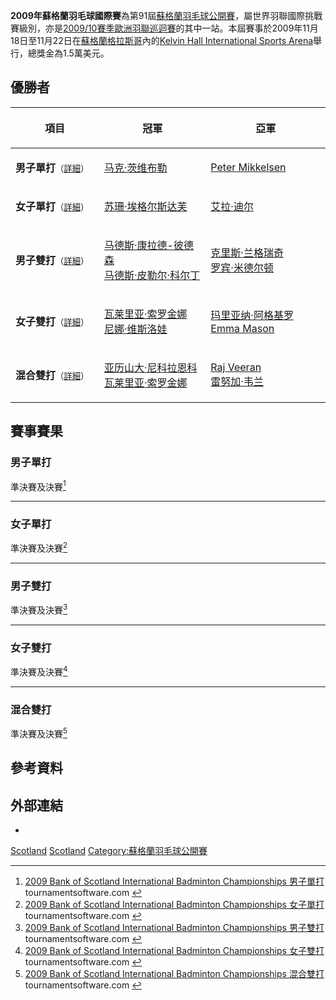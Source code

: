 {{noteTA|G1=Badminton}}
{{infobox badminton event
|name           = 2009年蘇格蘭羽毛球國際賽
|image          = 
|size           = 
|caption        =
|dates          = 2009年11月18日－11月22日
|number_edition = 第91屆
|level          = 4A
|prize_money    = 1.5萬美元
|location       = {{SCO}}[[格拉斯哥|格拉斯哥]]
|venue          = [[Kelvin_Hall_International_Sports_Arena|Kelvin Hall International Sports Arena]]
|previous       = 2008年蘇格蘭羽毛球國際賽 
|next           = 2010年蘇格蘭羽毛球國際賽
}}
'''2009年蘇格蘭羽毛球國際賽'''為第91屆[[蘇格蘭羽毛球公開賽|蘇格蘭羽毛球公開賽]]，屬世界羽聯國際挑戰賽級別，亦是[[2009/10賽季歐洲羽聯巡迴賽|2009/10賽季歐洲羽聯巡迴賽]]的其中一站。本屆賽事於2009年11月18日至11月22日在[[蘇格蘭|蘇格蘭]][[格拉斯哥|格拉斯哥]]內的[[Kelvin_Hall_International_Sports_Arena|Kelvin Hall International Sports Arena]]舉行，總獎金為1.5萬美元。

== 優勝者 ==
{| class=wikitable style="font-size:small"
!width="200"|項目
!width="250"|冠軍
!width="250"|亞軍
|-
|'''男子單打'''<small>（[[#男子單打|詳細]]）</small>
|{{flagicon|GER}} [[马克·茨维布勒|马克·茨维布勒]]
|{{flagicon|DEN}} [[Peter_Mikkelsen|Peter Mikkelsen]]
|-
|'''女子單打'''<small>（[[#女子單打|詳細]]）</small>
|{{flagicon|SCO}} [[苏珊·埃格尔斯达芙|苏珊·埃格尔斯达芙]]
|{{flagicon|RUS}} [[艾拉·迪尔|艾拉·迪尔]]
|-
|'''男子雙打'''<small>（[[#男子雙打|詳細]]）</small>
|{{flagicon|DEN}} [[马德斯·康拉德-彼德森|马德斯·康拉德-彼德森]]<br/>{{flagicon|DEN}} [[马德斯·皮勒尔·科尔丁|马德斯·皮勒尔·科尔丁]]
|{{flagicon|ENG}} [[克里斯·兰格瑞奇|克里斯·兰格瑞奇]]<br/>{{flagicon|ENG}} [[罗宾·米德尔顿|罗宾·米德尔顿]]
|-
|'''女子雙打'''<small>（[[#女子雙打|詳細]]）</small>
|{{flagicon|RUS}} [[瓦莱里亚·索罗金娜|瓦莱里亚·索罗金娜]]<br/>{{flagicon|RUS}} [[尼娜·维斯洛娃|尼娜·维斯洛娃]]
|{{flagicon|ENG}} [[玛里亚纳·阿格基罗|玛里亚纳·阿格基罗]]<br/>{{flagicon|SCO}} [[Emma_Mason|Emma Mason]]
|-
|'''混合雙打'''<small>（[[#混合雙打|詳細]]）</small>
|{{flagicon|RUS}} [[亚历山大·尼科拉恩科|亚历山大·尼科拉恩科]]<br/>{{flagicon|RUS}} [[瓦莱里亚·索罗金娜|瓦莱里亚·索罗金娜]]
|{{flagicon|AUS}} [[Raj_Veeran|Raj Veeran]]<br/>{{flagicon|AUS}} [[雷努加·韦兰|雷努加·韦兰]]
|}

== 賽事賽果 ==
=== 男子單打 ===
;準決賽及決賽<ref name="MS">[http://bwf.tournamentsoftware.com/sport/draw.aspx?id=F60D5301-EF27-432A-9593-5E0C39B18DAE&draw=2 2009 Bank of Scotland International Badminton Championships 男子單打] tournamentsoftware.com {{en}}</ref>
{{4TeamBracket-Tennis3-v2
| team-width=200
| RD1-seed1=1
| RD1-team1='''{{flagicon|GER}} [[马克·茨维布勒|马克·茨维布勒]]
| RD1-score1-1='''21
| RD1-score1-2=12
| RD1-score1-3='''21
| RD1-seed2=7
| RD1-team2={{flagicon|IRL}} [[斯科特·埃文斯|斯科特·埃文斯]]
| RD1-score2-1=12
| RD1-score2-2='''21
| RD1-score2-3=13

| RD1-seed3=4
| RD1-team3='''{{flagicon|DEN}} [[Peter_Mikkelsen|Peter Mikkelsen]]
| RD1-score3-1='''21
| RD1-score3-2='''21
| RD1-score3-3=
| RD1-seed4=2
| RD1-team4={{flagicon|POL}} [[普热梅斯瓦夫·瓦查|普热梅斯瓦夫·瓦查]]
| RD1-score4-1=19
| RD1-score4-2=18
| RD1-score4-3=

| RD2-seed1=1
| RD2-team1='''{{flagicon|GER}} [[马克·茨维布勒|马克·茨维布勒]]
| RD2-score1-1='''21
| RD2-score1-2=15
| RD2-score1-3='''21
| RD2-seed2=4
| RD2-team2={{flagicon|DEN}} [[Peter_Mikkelsen|Peter Mikkelsen]]
| RD2-score2-1=15
| RD2-score2-2='''21
| RD2-score2-3=16
}}
----
=== 女子單打 ===
;準決賽及決賽<ref name="WS">[http://bwf.tournamentsoftware.com/sport/draw.aspx?id=F60D5301-EF27-432A-9593-5E0C39B18DAE&draw=3 2009 Bank of Scotland International Badminton Championships 女子單打] tournamentsoftware.com {{en}}</ref>
{{4TeamBracket-Tennis3-v2
| team-width=200
| RD1-seed1=1
| RD1-team1='''{{flagicon|RUS}} [[艾拉·迪尔|艾拉·迪尔]]
| RD1-score1-1='''21
| RD1-score1-2=15
| RD1-score1-3='''21
| RD1-seed2=3
| RD1-team2={{flagicon|BUL}} [[琳达·塞奇妮|琳达·塞奇妮]]
| RD1-score2-1=11
| RD1-score2-2='''21
| RD1-score2-3=11

| RD1-seed3=
| RD1-team3={{flagicon|SUI}} [[让尼娜·奇科尼尼|让尼娜·奇科尼尼]]
| RD1-score3-1=17
| RD1-score3-2=12
| RD1-score3-3=
| RD1-seed4=2
| RD1-team4='''{{flagicon|SCO}} [[苏珊·埃格尔斯达芙|苏珊·埃格尔斯达芙]]
| RD1-score4-1='''21
| RD1-score4-2='''21
| RD1-score4-3=

| RD2-seed1=1
| RD2-team1={{flagicon|RUS}} [[艾拉·迪尔|艾拉·迪尔]]
| RD2-score1-1=18
| RD2-score1-2=10
| RD2-score1-3=
| RD2-seed2=2
| RD2-team2='''{{flagicon|SCO}} [[苏珊·埃格尔斯达芙|苏珊·埃格尔斯达芙]]
| RD2-score2-1='''21
| RD2-score2-2='''21
| RD2-score2-3=
}}
----

=== 男子雙打 ===
;準決賽及決賽<ref name="MD">[http://bwf.tournamentsoftware.com/sport/draw.aspx?id=F60D5301-EF27-432A-9593-5E0C39B18DAE&draw=12 2009 Bank of Scotland International Badminton Championships 男子雙打] {{Wayback|url=http://bwf.tournamentsoftware.com/sport/draw.aspx?id=F60D5301-EF27-432A-9593-5E0C39B18DAE&draw=12 |date=20211222180004 }} tournamentsoftware.com {{en}}</ref>
{{4TeamBracket-Tennis3-v2
| team-width=200
| RD1-seed1=1
| RD1-team1={{flagicon|RUS}} [[维塔利·杜尔金|维塔利·杜尔金]]<br/> {{flagicon|RUS}} [[亚历山大·尼科拉恩科|亚历山大·尼科拉恩科]]
| RD1-score1-1=17
| RD1-score1-2='''21
| RD1-score1-3=16
| RD1-seed2=4
| RD1-team2='''{{flagicon|ENG}} [[克里斯·兰格瑞奇|克里斯·兰格瑞奇]]<br/> {{flagicon|ENG}} [[罗宾·米德尔顿|罗宾·米德尔顿]]
| RD1-score2-1='''21
| RD1-score2-2=17
| RD1-score2-3='''21

| RD1-seed3=3
| RD1-team3='''{{flagicon|DEN}} [[马德斯·康拉德-彼德森|马德斯·康拉德-彼德森]]<br/> {{flagicon|DEN}} [[马德斯·皮勒尔·科尔丁|马德斯·皮勒尔·科尔丁]]
| RD1-score3-1='''21
| RD1-score3-2='''21
| RD1-score3-3=
| RD1-seed4=5
| RD1-team4={{flagicon|ENG}} [[马库斯·埃利斯|马库斯·埃利斯]]<br/> {{flagicon|ENG}} [[彼得·米尔斯|彼得·米尔斯]]
| RD1-score4-1=19
| RD1-score4-2=13
| RD1-score4-3=

| RD2-seed1=4
| RD2-team1={{flagicon|ENG}} [[克里斯·兰格瑞奇|克里斯·兰格瑞奇]]<br/> {{flagicon|ENG}} [[罗宾·米德尔顿|罗宾·米德尔顿]]
| RD2-score1-1='''21
| RD2-score1-2=24
| RD2-score1-3=11
| RD2-seed2=3
| RD2-team2='''{{flagicon|DEN}} [[马德斯·康拉德-彼德森|马德斯·康拉德-彼德森]]<br/> {{flagicon|DEN}} [[马德斯·皮勒尔·科尔丁|马德斯·皮勒尔·科尔丁]]
| RD2-score2-1=19
| RD2-score2-2='''26
| RD2-score2-3='''21
}}
----
=== 女子雙打 ===
;準決賽及決賽<ref name="WD">[http://bwf.tournamentsoftware.com/sport/draw.aspx?id=F60D5301-EF27-432A-9593-5E0C39B18DAE&draw=8 2009 Bank of Scotland International Badminton Championships 女子雙打] tournamentsoftware.com {{en}}</ref>
{{4TeamBracket-Tennis3-v2
| team-width=200
| RD1-seed1=1
| RD1-team1='''{{flagicon|RUS}} [[瓦莱里亚·索罗金娜|瓦莱里亚·索罗金娜]]<br/> {{flagicon|RUS}} [[尼娜·维斯洛娃|尼娜·维斯洛娃]]
| RD1-score1-1=15
| RD1-score1-2='''21
| RD1-score1-3='''21
| RD1-seed2=3
| RD1-team2={{flagicon|IND}} [[阿帕娜·巴兰|阿帕娜·巴兰]]<br/> {{flagicon|IND}} [[Shruti_Kurian|Shruti Kurian]]
| RD1-score2-1='''21
| RD1-score2-2=11
| RD1-score2-3=14

| RD1-seed3=
| RD1-team3={{flagicon|SCO}} [[吉莉·库珀|吉莉·库珀]]<br/> {{flagicon|ENG}} [[萨曼塔·沃德|萨曼塔·沃德]]
| RD1-score3-1=11
| RD1-score3-2=15
| RD1-score3-3=
| RD1-seed4=
| RD1-team4='''{{flagicon|ENG}} [[玛里亚纳·阿格基罗|玛里亚纳·阿格基罗]]<br/> {{flagicon|SCO}} [[Emma_Mason|Emma Mason]]
| RD1-score4-1='''21
| RD1-score4-2='''21
| RD1-score4-3=

| RD2-seed1=1
| RD2-team1='''{{flagicon|RUS}} [[瓦莱里亚·索罗金娜|瓦莱里亚·索罗金娜]]<br/> {{flagicon|RUS}} [[尼娜·维斯洛娃|尼娜·维斯洛娃]]
| RD2-score1-1='''21
| RD2-score1-2='''21
| RD2-score1-3=
| RD2-seed2=
| RD2-team2={{flagicon|ENG}} [[玛里亚纳·阿格基罗|玛里亚纳·阿格基罗]]<br/> {{flagicon|SCO}} [[Emma_Mason|Emma Mason]]
| RD2-score2-1=16
| RD2-score2-2=16
| RD2-score2-3=
}}
----

=== 混合雙打 ===
;準決賽及決賽<ref name="XD">[http://bwf.tournamentsoftware.com/sport/draw.aspx?id=F60D5301-EF27-432A-9593-5E0C39B18DAE&draw=10 2009 Bank of Scotland International Badminton Championships 混合雙打] tournamentsoftware.com {{en}}</ref>
{{4TeamBracket-Tennis3-v2
| team-width=200
| RD1-seed1=1
| RD1-team1={{flagicon|RUS}} [[维塔利·杜尔金|维塔利·杜尔金]]<br/> {{flagicon|RUS}} [[尼娜·维斯洛娃|尼娜·维斯洛娃]]
| RD1-score1-1=14
| RD1-score1-2='''21
| RD1-score1-3=19
| RD1-seed2=7
| RD1-team2='''{{flagicon|AUS}} [[Raj_Veeran|Raj Veeran]]<br/> {{flagicon|AUS}} [[雷努加·韦兰|雷努加·韦兰]]
| RD1-score2-1='''21
| RD1-score2-2=14
| RD1-score2-3='''21

| RD1-seed3=4
| RD1-team3='''{{flagicon|RUS}} [[亚历山大·尼科拉恩科|亚历山大·尼科拉恩科]]<br/> {{flagicon|RUS}} [[瓦莱里亚·索罗金娜|瓦莱里亚·索罗金娜]]
| RD1-score3-1='''21
| RD1-score3-2=17
| RD1-score3-3='''21
| RD1-seed4=
| RD1-team4={{flagicon|DEN}} [[拉斯马斯·邦德|拉斯马斯·邦德]]<br/> {{flagicon|DEN}} [[马丽恩·罗布克|马丽恩·罗布克]]
| RD1-score4-1=13
| RD1-score4-2='''21
| RD1-score4-3=12

| RD2-seed1=7
| RD2-team1={{flagicon|AUS}} [[Raj_Veeran|Raj Veeran]]<br/> {{flagicon|AUS}} [[雷努加·韦兰|雷努加·韦兰]]
| RD2-score1-1=11
| RD2-score1-2=16
| RD2-score1-3=
| RD2-seed2=4
| RD2-team2='''{{flagicon|RUS}} [[亚历山大·尼科拉恩科|亚历山大·尼科拉恩科]]<br/> {{flagicon|RUS}} [[瓦莱里亚·索罗金娜|瓦莱里亚·索罗金娜]]
| RD2-score2-1='''21
| RD2-score2-2='''21
| RD2-score2-3=
}}

== 參考資料 ==
{{Reflist}}

== 外部連結 ==
*{{official|http://www.badmintonscotland.org.uk/index.php/officials-a-volunteers/scottish-international-championships}}{{en}}

[[Category:2009年世界羽聯國際挑戰賽|Scotland]]
[[Category:2009/10賽季歐洲羽聯巡迴賽|Scotland]]
[[Category:蘇格蘭羽毛球公開賽|Category:蘇格蘭羽毛球公開賽]]